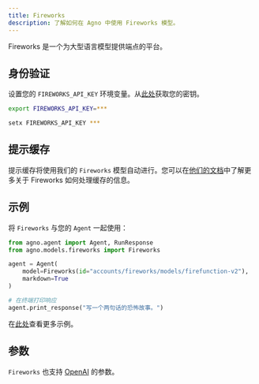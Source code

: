 ```yaml
---
title: Fireworks
description: 了解如何在 Agno 中使用 Fireworks 模型。
---
```


Fireworks 是一个为大型语言模型提供端点的平台。

## 身份验证

设置您的 `FIREWORKS_API_KEY` 环境变量。从[此处](https://fireworks.ai/account/api-keys)获取您的密钥。

<CodeGroup>

```bash Mac
export FIREWORKS_API_KEY=***
```

```bash Windows
setx FIREWORKS_API_KEY ***
```

</CodeGroup>

## 提示缓存

提示缓存将使用我们的 `Fireworks` 模型自动进行。您可以在[他们的文档](https://docs.fireworks.ai/guides/prompt-caching#using-prompt-caching)中了解更多关于 Fireworks 如何处理缓存的信息。


## 示例

将 `Fireworks` 与您的 `Agent` 一起使用：

<CodeGroup>

```python agent.py
from agno.agent import Agent, RunResponse
from agno.models.fireworks import Fireworks

agent = Agent(
    model=Fireworks(id="accounts/fireworks/models/firefunction-v2"),
    markdown=True
)

# 在终端打印响应
agent.print_response("写一个两句话的恐怖故事。")

```

</CodeGroup>

<Note> 在[此处](../examples/models/fireworks)查看更多示例。 </Note>

## 参数

<Snippet file="model-fireworks-params.mdx" />

`Fireworks` 也支持 [OpenAI](/reference/models/openai) 的参数。